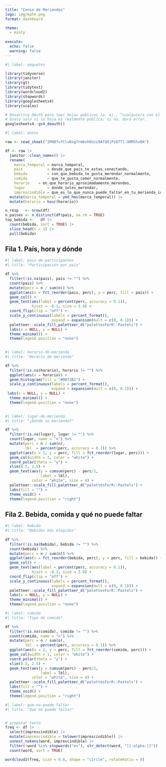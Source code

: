 ```yaml
---
title: "Censo de Meriendas"
logo: img/mate.png
format: dashboard

theme: 
  - minty
  
execute: 
  echo: false
  warning: false
---
```


```r
#| label: paquetes

library(tidyverse)
library(janitor)
library(gt)
library(tidytext)
library(wordcloud2)
library(stopwords)
library(googlesheets4)
library(scales)

# Desactiva OAuth para leer hojas públicas (p. ej., “cualquiera con el enlace”).
# Úsalo solo si la hoja es realmente pública; si no, dará error.
googlesheets4::gs4_deauth() 

```


```r
#| label: datos

raw <- read_sheet("1M4BfvfClvKog7rmbxh6UzzOAf84jPz87Tl-UHM5hvBA")

df <- raw |>
  janitor::clean_names() |>
  rename(
    marca_temporal = marca_temporal,
    pais           = desde_que_pais_te_estas_conectando,
    bebida         = con_que_bebida_te_gusta_merendar_normalmente,
    comida         = que_te_gusta_comer_normalmente,
    horario    = en_que_horario_aproximadamente_merendas,
    lugar          = donde_soles_merendar,
    imprescindible = que_es_lo_que_nunca_puede_faltar_en_tu_merienda_ideal) |>
  mutate(marca_temporal = ymd_hms(marca_temporal)) |>
  mutate(horario = hour(horario))

n_resp   <- nrow(df)
n_paises <- n_distinct(df$pais, na.rm = TRUE)
top_bebida <-   df |> 
  count(bebida, sort = TRUE) |>
  slice_head(n = 1) |> 
  pull(bebida) 


```


## Fila 1. País, hora y dónde

```r
#| label: pais-de-participantes
#| title: "Participación por país"

df %>%
  filter(!is.na(pais), pais != "") %>%
  count(pais) %>%
  mutate(perc = n / sum(n)) %>%
  ggplot(aes(x = fct_reorder(pais, perc), y = perc, fill = pais)) +
  geom_col() +
  geom_text(aes(label = percent(perc, accuracy = 0.1)),
            hjust = -0.1, size = 3.8) +
  coord_flip(clip = "off") +
  scale_y_continuous(labels = percent_format(),
                     expand = expansion(mult = c(0, 0.1))) +
  paletteer::scale_fill_paletteer_d("palettesForR::Pastels") +
  labs(x = NULL, y = NULL) +
  theme_minimal() +
  theme(legend.position = "none")
  

```


```r
#| label: horario-de-merienda
#| title: "Horario de merienda"

df %>%
  filter(!is.na(horario), horario != "") %>%
  ggplot(aes(x = horario)) +
  geom_histogram(fill = "#0072B2") +
  scale_y_continuous(labels = percent_format(),
                     expand = expansion(mult = c(0, 0.1))) +
 labs(x = NULL, y = NULL) +
  theme_minimal() +
  theme(legend.position = "none")
  

```


```r
#| label: lugar-de-merienda
#| title: "¿Dónde se merienda?"

df %>%
  filter(!is.na(lugar), lugar != "") %>%
  count(lugar, name = "n") %>%
  mutate(perc = n / sum(n),
         lbl  = percent(perc, accuracy = 0.1)) %>%
  ggplot(aes(x = 2, y = perc, fill = fct_reorder(lugar, perc))) +
  geom_col(width = 1, color = "white") +
  coord_polar(theta = "y") +
  xlim(0.5, 2.5) +                          
  geom_text(aes(y = cumsum(perc) - perc/2,  
                label = lbl),
            color = "white", size = 4) +
  paletteer::scale_fill_paletteer_d("palettesForR::Pastels") +
  labs(fill = "") +
  theme_void() +
  theme(legend.position = "right")

```

## Fila 2. Bebida, comida y qué no puede faltar

```r
#| label: bebida
#| title: "Bebidas más elegidas"
 
df %>%
  filter(!is.na(bebida), bebida != "") %>%
  count(bebida) %>%
  mutate(perc = n / sum(n)) %>%
  ggplot(aes(x = fct_reorder(bebida, perc), y = perc, fill = bebida)) +
  geom_col() +
  geom_text(aes(label = percent(perc, accuracy = 0.1)),
            hjust = -0.1, size = 3.8) +
  coord_flip(clip = "off") +
  scale_y_continuous(labels = percent_format(),
                     expand = expansion(mult = c(0, 0.1))) +
  paletteer::scale_fill_paletteer_d("palettesForR::Pastels") +
  labs(x = NULL, y = NULL) +
  theme_minimal() +
  theme(legend.position = "none")

```


```r
#| label: comida
#| title: "Tipo de comida"

df %>%
  filter(!is.na(comida), comida != "") %>%
  count(comida, name = "n") %>%
  mutate(perc = n / sum(n),
         lbl  = percent(perc, accuracy = 0.1)) %>%
  ggplot(aes(x = 2, y = perc, fill = fct_reorder(comida, perc))) +
  geom_col(width = 1, color = "white") +
  coord_polar(theta = "y") +
  xlim(0.5, 2.5) +                          
  geom_text(aes(y = cumsum(perc) - perc/2,  
                label = lbl),
            color = "white", size = 4) +
  paletteer::scale_fill_paletteer_d("palettesForR::Pastels") +
  labs(fill = "") +
  theme_void() +
  theme(legend.position = "right")


```

```r
#| label: que-no-puede-faltar
#| title: "Qué no puede faltar"


# preparar texto
freq <- df |>
  select(imprescindible) |>
  mutate(imprescindible = tolower(imprescindible)) |>
  unnest_tokens(word, imprescindible) |>
  filter(!word %in% stopwords("es"), str_detect(word, "[[:alpha:]]")) |>
  count(word, sort = TRUE)

wordcloud2(freq, size = 0.8, shape = "circle", rotateRatio = 0)


```

